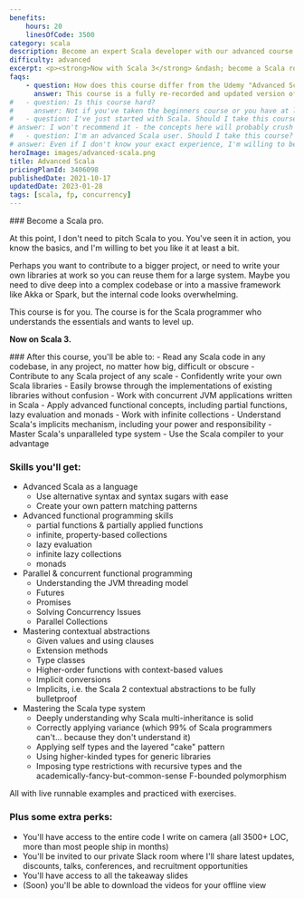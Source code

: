 ```yaml
---
benefits:
    hours: 20
    linesOfCode: 3500
category: scala
description: Become an expert Scala developer with our advanced course. Master Scala and functional programming through clear lessons, practical exercises, and a smooth learning curve. Ideal for those already comfortable with Scala essentials, this course will elevate your coding skills to the next level.
difficulty: advanced
excerpt: <p><strong>Now with Scala 3</strong> &ndash; become a Scala rockstar by mastering Scala and functional programming with our comprehensive, hands-on advanced course &ndash; <a href="/courses/advanced-scala-old">also available for Scala 2</a></p>
faqs:
    - question: How does this course differ from the Udemy "Advanced Scala and Functional Programming" course?
      answer: This course is a fully re-recorded and updated version of the Udemy course, featuring additional content, lessons, exercises, and code. It offers a smoother learning curve and is specifically designed for Scala 3, reflecting its future direction.
#   - question: Is this course hard?
#     answer: Not if you've taken the beginners course or you have at least a year of Scala experience. I've designed the course to give you a challenge, but not too much that it becomes frustrating. In case you struggle with something, we have a whole group on Slack for discussions, and I'm responsive.
#   - question: I've just started with Scala. Should I take this course?
# answer: I won't recommend it - the concepts here will probably crush you if you don't have a solid foundation. Take a look at the beginners course, or come back here once you have at least a year of Scala experience.
#   - question: I'm an advanced Scala user. Should I take this course?
# answer: Even if I don't know your exact experience, I'm willing to bet there are at least a few things here that will leave you "huh, I didn't know that.".
heroImage: images/advanced-scala.png
title: Advanced Scala
pricingPlanId: 3406098
publishedDate: 2021-10-17
updatedDate: 2023-01-28
tags: [scala, fp, concurrency]
---
```



<CourseLayout>
<Fragment slot="goal">
### Become a Scala pro.

At this point, I don't need to pitch Scala to you. You've seen it in action, you know the basics, and I'm willing to bet you like it at least a bit.

Perhaps you want to contribute to a bigger project, or need to write your own libraries at work so you can reuse them for a large system. Maybe you need to dive deep into a complex codebase or into a massive framework like Akka or Spark, but the internal code looks overwhelming.

This course is for you. The course is for the Scala programmer who understands the essentials and wants to level up.

**Now on Scala 3.**

</Fragment>
<Fragment slot="skills">
### After this course, you'll be able to:
- Read any Scala code in any codebase, in any project, no matter how big, difficult or obscure
- Contribute to any Scala project of any scale
- Confidently write your own Scala libraries
- Easily browse through the implementations of existing libraries without confusion
- Work with concurrent JVM applications written in Scala
- Apply advanced functional concepts, including partial functions, lazy evaluation and monads
- Work with infinite collections
- Understand Scala's implicits mechanism, including your power and responsibility
- Master Scala's unparalleled type system
- Use the Scala compiler to your advantage

### Skills you'll get:

- Advanced Scala as a language
    - Use alternative syntax and syntax sugars with ease
    - Create your own pattern matching patterns
- Advanced functional programming skills
    - partial functions & partially applied functions
    - infinite, property-based collections
    - lazy evaluation
    - infinite lazy collections
    - monads
- Parallel & concurrent functional programming
    - Understanding the JVM threading model
    - Futures
    - Promises
    - Solving Concurrency Issues
    - Parallel Collections
- Mastering contextual abstractions
    - Given values and using clauses
    - Extension methods
    - Type classes
    - Higher-order functions with context-based values
    - Implicit conversions
    - Implicits, i.e. the Scala 2 contextual abstractions to be fully bulletproof
- Mastering the Scala type system
    - Deeply understanding why Scala multi-inheritance is solid
    - Correctly applying variance (which 99% of Scala programmers can't... because they don't understand it)
    - Applying self types and the layered "cake" pattern
    - Using higher-kinded types for generic libraries
    - Imposing type restrictions with recursive types and the academically-fancy-but-common-sense F-bounded polymorphism

All with live runnable examples and practiced with exercises.

### Plus some extra perks:

- You'll have access to the entire code I write on camera (all 3500+ LOC, more than most people ship in months)
- You'll be invited to our private Slack room where I'll share latest updates, discounts, talks, conferences, and recruitment opportunities
- You'll have access to all the takeaway slides
- (Soon) you'll be able to download the videos for your offline view

</Fragment>
</CourseLayout>
